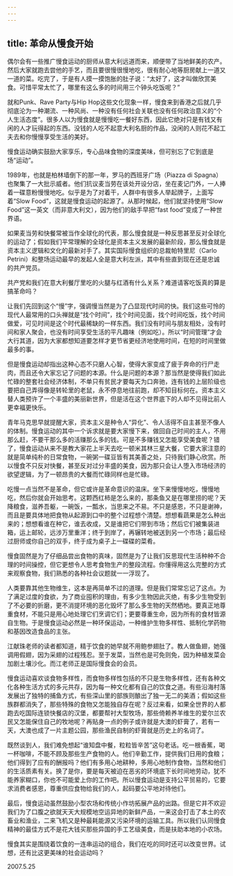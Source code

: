 ```yaml
---
---
---
```

title: 革命从慢食开始
---




偶尔会有一些推广慢食运动的厨师从意大利远道而来，顺便带了当地鲜美的农产。然后大家就跑去尝他的手艺，而且要很慢很慢地吃，很有耐心地等厨房献上一道又一道的菜。吃完了，于是有人摸一摸饱胀的肚子说：“太好了，这才叫做欣赏美食。可惜平常太忙了，哪里有这么多的时间用三个钟头吃饭呢？”

就和Punk、Rave Party与Hip Hop这些文化现象一样，慢食来到香港之后就几乎彻底沦为一种潮流、一种风尚、一种没有任何社会关联也没有任何政治意义的“个人生活态度”。很多人以为慢食就是慢慢吃一餐好东西，因此它绝对只是有钱又有闲的人才玩得起的东西。没钱的人吃不起意大利名厨的作品，没闲的人则花不起工夫去和你慢慢享受生活的美好。

慢食运动确实鼓励大家享乐，专心品味食物的深度美味，但可别忘了它到底是场“运动”。

1989年，也就是柏林墙倒下的那一年，罗马的西班牙广场（Piazza di Spagna）也聚集了一大批示威者。他们抗议麦当劳在该处开设分店，坐在麦记门外，一人捧着一碟意粉慢慢地吃。似乎是为了对着干，人群中有很多人举起牌子，上面写着“Slow Food”，这就是慢食运动的起源了。从那时候起，他们就坚持使用“Slow Food”这一英文（而非意大利文），因为他们的敌手早把“fast food”变成了一种世界语。

如果麦当劳和快餐常被当作全球化的代表，那么慢食就是一种反思甚至反对全球化的运动了；假如我们平常理解的全球化是资本主义发展的最新阶段，那么慢食就是资本主义逻辑和文化的最新对手了。其实国际慢食组织的总裁帕特里尼（Carlo Petrini）和整场运动最早的发起人全是意大利左派，其中有些直到现在还是忠诚的共产党员。

共产党和我们在意大利餐厅里吃的火腿与红酒有什么关系？难道请客吃饭真的算是搞革命吗？

让我们先回到这个“慢”字，强调慢当然是为了凸显现代时间的快。我们这些可怜的现代人最常用的口头禅就是“找个时间”，找个时间见面，找个时间吃饭，找个时间做爱，可见时间是这个时代最稀缺的一样东西。我们没有时间与朋友相处，没有时间和家人聚会，也没有时间享受生活的平凡趣味（例如吃）。所以“时间管理”才会大行其道，因为大家都想知道要怎样才更节省更经济地使用时间，在短的时间里做最多的事。

但是慢食运动却指出这种心态不只磨人心智，使得大家变成了疲于奔命的行尸走肉，而且还令大家忘记了问题的本源。什么是问题的本源？那当然是使得我们如此忙碌的整套社会经济体制，不单只有贫民才要每天为口奔驰，连有钱的上层阶级也要把自己弄得像是转轮里的老鼠，永不停息地往前跑，却不知目标何在。资本主义替人类预许了一个丰盛的美丽新世界，但是活在这个世界底下的人却不见得比前人更幸福更快乐。

青年马克思早就提醒大家，资本主义是种令人“异化”、令人活得不自主甚至不像人的体制。慢食运动的其中一个诉求就是要大家慢下来，做回自己时间的主人，不用那么赶，不要干那么多的活赚那么多的钱。可是不多赚钱又怎能享受美食呢？错了，慢食运动从来不是教大家花上半天去吃一顿米其林三星大餐，它要大家注意的就是简单纯朴的日常食物，一碗粥一碟豆皆有其美善之处，只待我们静心欣赏。所以慢食不只反对快餐，甚至反对过分丰盛的美食，因为那只会让人堕入市场经济的欲望逻辑，为了一顿昂贵的大餐而忙碌同样也是忙碌。

吃慢一点当然不是革命，但它或许是革命意识的温床。坐下来慢慢地吃，慢慢地吃，然后你就会开始思考。这颗西红柿是怎么来的，那条鱼又是在哪里捞的呢？天降粮食，滋养吾躯，一碗饭，一瓢水，当思来之不易。不只是感恩，不只是谢神，而且是要具体地把食物从起源到口中的整个过程想个清楚。想想看蔬果是怎么种出来的；想想看谁在种它，谁去收成，又是谁把它们带到市场；然后它们被集装进箱，运上邮轮，远涉万里重洋；终于到岸了，再辗转地被送到另一个市场；最后经过厨师或你自己的双手，终于成为桌子上一碟碟的菜肴。

慢食固然是为了仔细品尝出食物的真味，固然是为了让我们反思现代生活种种不合理的时间操控，但它更想令人思考食物生产的整段流程。你懂得用这么完整的方式来观察食物，我们熟悉的各种社会议题就一一浮现了。

人类要靠其他生物维生，这本是再简单不过的道理。但是我们常常忘记了这点。为了满足过度的食欲，为了商业囤积的理由，有多少生物因此灭绝，有多少生物受到了不必要的折磨，更不消提环境的恶化毁坏了那么多生物的天然栖地。要真正地尊重食材，不能只是用心地处理它们烹调它们；更要尊重生命，因为所有的食材皆源自生物。于是慢食运动必然是一种环保运动，一种维护生物多样性、抵制化学药物和基因改造食品的主张。

江献珠老师的读者都知道，精于饮食的她早就不用鲍参翅肚了。教人做鱼翅，她强调用假翅，因为采翅的过程残忍。至于发菜，当然也是可免则免，因为种植发菜会加剧土壤沙化。而江老师正是国际慢食会的会员。

慢食运动喜欢谈食物多样性，而食物多样性包括的不只是生物多样性，还有各种文化各种生活方式的多元共存，因为每一种文化都有自己的饮食之道。有些沿海村落发展出了独特的捕鱼方式，有些深山里的部族则酿出了独一无二的美酒；假如这些族群都消失了，那些特殊的食物又怎能独自存在呢？反过来看，如果全世界的人都跑去吃国际连锁快餐店的汉堡，都要帮衬大型牧场，那些倚赖养羊维生的爱尔兰农民又怎能保住自己的牧地呢？再贴身一点的例子或许就是大澳的虾膏了，若有一天，大澳也成了一片主题公园，那些渔民自制的虾膏就是历史上的名词了。

既然谈到人，我们难免想起“谁知盘中餐，粒粒皆辛苦”这句老话。吃一根香蕉，喝一杯咖啡，不能不顾及那些生产食物的人。他们辛勤工作，提供我们日用的食粮；他们得到了应有的酬报吗？他们有多用心地耕种，多用心地制作食物，当然和他们的生活质素有关。换了是你，要是每天被迫在恶劣的环境底下长时间地劳动，犹不能养家糊口，你也不可能爱上你的工作吧。所以慢食运动是支持公平贸易的，它要求消费者感恩，尊重供应食物给我们的人，起码要公平地对待他们。

最后，慢食运动虽然鼓励小型农场和传统小作坊拓展产品的出路。但是它并不欢迎我们为了口腹之欲就天天大规模地空运异地的新鲜产品，一来这会打击了本土的农畜业和渔业，二来飞机又是种最耗能源又污染环境的运输工具。所以我们认同慢食精神的最佳方式不是花大钱买那些异国的手工艺级美食，而是扶助本地的小农场。

慢食其实是围绕着饮食的一连串运动的组合，我们在吃的同时还可以改变世界。试想，还有比这更美味的社会运动吗？





2007.5.25